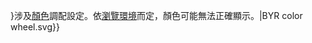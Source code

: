 {{ambox-mini|下述{{{section|{{{1|條目}}}}}}涉及[[顏色]]調配設定。依[[網頁親和力|瀏覽環境]]而定，顏色可能無法正確顯示。|BYR color wheel.svg}}<noinclude>
{{Documentation}}
</noinclude>